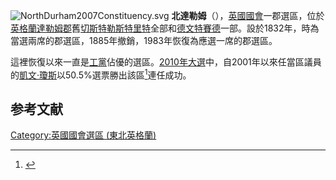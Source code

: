 [[File:NorthDurham2007Constituency.svg|right]]
'''北達勒姆'''（{{lang-en|North  Durham}}），[[英國|英國]][[英國國會|國會]]一郡選區，位於[[英格蘭|英格蘭]][[達勒姆郡|達勒姆郡]]舊[[切斯特勒斯特里特|切斯特勒斯特里特]]全部和[[德文特賽德|德文特賽德]]一部。設於1832年，時為當選兩席的郡選區，1885年撤銷，1983年恢復為應選一席的郡選區。

這裡恢復以來一直是[[工黨_(英國)|工黨]]佔優的選區。[[2010年英國大選|2010年大選]]中，自2001年以來任當區議員的[[凱文·瓊斯|凱文·瓊斯]]以50.5%選票勝出該區<ref name="">{{cite news
|publisher=[[英國廣播公司|英國廣播公司]]
|date=2010年5月7日
|title=Election 2010/Constituency/North  Durham
|url=http://news.bbc.co.uk/1/shared/election2010/results/constituency/d14.stm
|accessdate=2010年7月6日
|archive-date=2017年9月6日
|archive-url=https://web.archive.org/web/20170906181931/http://news.bbc.co.uk/1/shared/election2010/results/constituency/d14.stm
|dead-url=no
}}</ref>連任成功。

==参考文献==
<div class="references-small">
<references></references>
</div>
{{英國國會選區 (東北英格蘭)}}
{{DEFAULTSORT:North Durham}}
[[Category:英國國會選區_(東北英格蘭)|Category:英國國會選區 (東北英格蘭)]]
{{英国地理小作品}}